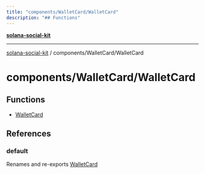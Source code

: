 ```yaml
---
title: "components/WalletCard/WalletCard"
description: "## Functions"
---
```


[**solana-social-kit**](../../../README.mdx)

***

[solana-social-kit](../../../README.mdx) / components/WalletCard/WalletCard

# components/WalletCard/WalletCard

## Functions

- [WalletCard](functions/WalletCard.mdx)

## References

### default

Renames and re-exports [WalletCard](functions/WalletCard.mdx)
